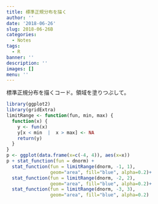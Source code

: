```yaml
---
title: 標準正規分布を描く
author: ''
date: '2018-06-26'
slug: 2018-06-26B
categories:
  - Notes
tags:
  - R
banner: ''
description: ''
images: []
menu: ''
---
```

標準正規分布を描くコード。領域を塗りつぶして。
<!--more-->

```r
library(ggplot2)
library(gridExtra)
limitRange <- function(fun, min, max) {
  function(x) {
    y <- fun(x)
    y[x < min  |  x > max] <- NA
    return(y)
  }
}
p <- ggplot(data.frame(x=c(-4, 4)), aes(x=x))
p + stat_function(fun = dnorm) +
  stat_function(fun = limitRange(dnorm, -1, 1),
                geom="area", fill="blue", alpha=0.2)+
  stat_function(fun = limitRange(dnorm, -2, 2),
                geom="area", fill="blue", alpha=0.2)+
  stat_function(fun = limitRange(dnorm, -3, 3),
                geom="area", fill="blue", alpha=0.2)
```
